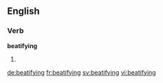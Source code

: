 ==English==

===Verb===
'''beatifying'''
# {{present participle of|beatify}}

[[de:beatifying]]
[[fr:beatifying]]
[[sv:beatifying]]
[[vi:beatifying]]